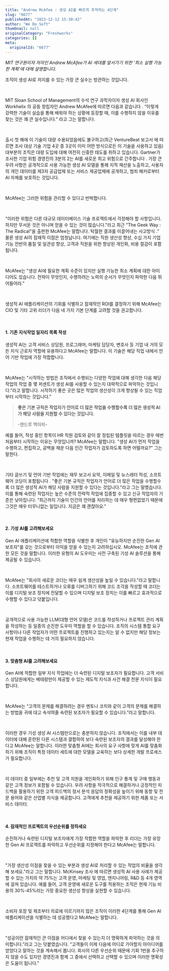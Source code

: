 ```yaml
---
title: "Andrew McAfee : 생성 AI를 빠르게 추적하는 4단계"
slug: "6677"
publishedAt: "2023-12-12 15:30:42"
author: "We Do Soft"
thumbnail: null
originalCategory: "Freshworks"
categories: []
meta:
  originalId: "6677"
---
```


*MIT 연구원이자 저자인 Andrew McAfee가 AI 세대를 앞서가기 위한 '최소 실행 가능한 계획'에 대해 설명합니다.*

조직이 생성 AI로 저지를 수 있는 가장 큰 실수는 방관하는 것입니다.

​

MIT Sloan School of Management의 수석 연구 과학자이자 생성 AI 회사인 Workhelix 의 공동 창립자인 Andrew McAfee에 따르면 다음과 같습니다 . “이렇게 강력한 기술이 실습을 통해 배워야 하는 상황에 등장할 때, 이를 수행하지 않을 이유를 찾는 것은 꽤 큰 실수입니다.” 라고 그는 말합니다.

​

출시 첫 해에 이 기술이 대량 수용되었음에도 불구하고(최근 VentureBeat 보고서 에 따르면 조사 대상 기술 기업 4곳 중 3곳이 이미 어떤 방식으로든 이 기술을 사용하고 있음) 대부분의 조직은 대량 도입에 대해 여전히 신중한 태도를 취하고 있습니다. Gartner가 조사한 기업 위험 경영진의 3분의 2는 AI를 새로운 최고 위험으로 간주합니다 . 가장 큰 우려 사항은 공개적으로 사용 가능한 생성 AI 모델을 통해 지적 재산을 노출하고, 사용자의 개인 데이터를 제3자 공급업체 또는 서비스 제공업체에 공개하고, 범죄 해커로부터 AI 자체를 보호하는 것입니다.

​

McAfee는 그러한 위험을 관리할 수 있다고 반박합니다.

​

"이러한 위험은 다른 대규모 데이터베이스 기술 프로젝트에서 걱정해야 할 사항입니다. 하지만 무서운 것은 아니며 얻을 수 있는 것이 많습니다."라고 최근 "The Geek Way : The Radical"을 출판한 McAfee는 말합니다. 탁월한 결과를 이끌어내는 사고방식 .” 물론 생성 AI의 잠재적 이점은 엄청납니다. 여기에는 직원 생산성 향상, 수십 가지 기업 기능 전반의 품질 및 일관성 향상, 고객과 직원을 위한 향상된 개인화, 비용 절감이 포함됩니다.

​

McAfee는 "생성 AI에 필요한 계획 수준이 있지만 실행 가능한 최소 계획에 대한 아이디어도 있습니다. 전략이 무엇인지, 수행하려는 노력의 순서가 무엇인지 파악한 다음 뛰어들어라.”

​

생성적 AI 애플리케이션의 기회를 식별하고 잠재적인 ROI를 결정하기 위해 McAfee는 CIO 및 기타 고위 리더가 다음 네 가지 기본 단계를 고려할 것을 권고합니다.

​

#### 1. 기존 지식작업 일자리 목록 작성

생성적 AI는 고객 서비스 상담원, 프로그래머, 마케팅 담당자, 변호사 등 기업 내 거의 모든 지식 근로자 역할에 유용하다고 McAfee는 말합니다. 이 기술은 해당 직업 내에서 언어 기반 작업에 가장 적합합니다.

​

McAfee는 "시작하는 방법은 조직에서 수행되는 다양한 작업에 대해 생각한 다음 해당 작업의 작업 중 몇 퍼센트가 생성 AI를 사용할 수 있는지 대략적으로 파악하는 것입니다."라고 말합니다. 시작하기 좋은 곳은 많은 작업의 생산성이 크게 향상될 수 있는 직업부터 시작하는 것입니다.”

> **좋은 기본 규칙은 작업자가 언어로 더 많은 작업을 수행할수록 더 많은 생성적 AI가 해당 사람을 지원할 수 있다는 것입니다.**
> 
> -앤드루 맥아피-

예를 들어, 작성 중인 항목이 HR 직원 검토와 같이 잘 정립된 템플릿을 따르는 경우 매번 처음부터 시작하는 이유는 무엇입니까? McAfee는 말합니다. "생성 AI가 먼저 작업을 수행하고, 편집하고, 공백을 채운 다음 인간 작업자가 검토하도록 하면 어떨까요?" 그는 말한다.

​

기타 글쓰기 및 언어 기반 작업에는 재무 보고서 요약, 이메일 및 뉴스레터 작성, 소프트웨어 코딩이 포함됩니다 . "좋은 기본 규칙은 작업자가 언어로 더 많은 작업을 수행할수록 더 많은 생성적 AI가 해당 사람을 지원할 수 있다는 것입니다."라고 그는 말했습니다. 이를 통해 숙련된 작업자는 높은 수준의 전략적 작업에 집중할 수 있고 신규 작업자의 기준은 낮아집니다. “최근까지 기술이 인간의 언어를 처리하는 데 매우 형편없었기 때문에 그것은 매우 터무니없는 일입니다. 지금은 꽤 괜찮아요.”

​

#### 2. 기성 AI를 고려해보세요

Gen AI 애플리케이션에 적합한 역할을 식별한 후 개인이 "유능하지만 순진한 Gen AI 보조자"를 갖는 것으로부터 이익을 얻을 수 있는지 고려하십시오. McAfee는 조직에 관한 모든 것을 말합니다. 이러한 유형의 AI 도우미는 사전 구축된 기성 AI 솔루션을 통해 제공될 수 있습니다.

​

McAfee는 "회사의 새로운 코더는 매우 쉽게 생산성을 높일 수 있습니다."라고 말합니다. 소프트웨어를 테스트하거나 오류를 디버그하기 위해 코드 조각을 작성할 때 코더는 이를 디지털 보조 장치에 전달할 수 있으며 디지털 보조 장치는 이를 빠르고 효과적으로 수행할 수 있다고 덧붙입니다.

​

공개적으로 사용 가능한 LLM(대형 언어 모델)은 코드를 작성하거나 프로젝트 관리 계획을 작성하는 등 일종의 순진한 도우미 역할을 할 수 있습니다. 조직의 시스템 통합 요구 사항이나 다른 작업자가 어떤 프로젝트를 진행하고 있는지는 알 수 없지만 해당 정보는 현재 작업을 수행하는 데 거의 필요하지 않습니다.

​

#### 3. 맞춤형 AI를 고려해보세요

Gen AI에 적합한 일부 지식 작업에는 더 숙련된 디지털 보조자가 필요합니다. 고객 서비스 상담원에게는 베테랑만이 제공할 수 있는 제도적 지식과 사건 해결 전문 지식이 필요합니다.

​

McAfee는 “고객의 문제를 해결하려는 경우 멘토나 코치와 같이 고객의 문제를 해결하는 방법을 귀에 대고 속삭여줄 숙련된 보조자가 필요할 수 있습니다.”라고 말합니다.

​

이러한 경우 기성 생성 AI 시스템만으로는 충분하지 않습니다. 조직에서는 이를 내부 데이터에 대해 훈련된 다른 시스템과 결합하여 보다 숙련된 보조자의 결과를 달성해야 한다고 McAfee는 말합니다. 이러한 맞춤형 AI에는 회사의 요구 사항에 맞게 AI를 맞춤화하기 위해 조직이 특정 데이터 세트에 대한 모델을 교육하는 보다 상세한 개발 프로세스가 필요합니다.

​

이 데이터 중 일부에는 추천 및 고객 지원을 개인화하기 위해 인구 통계 및 구매 행동과 같은 고객 정보가 포함될 수 있습니다. 우려 사항을 적극적으로 해결하거나 긍정적인 피드백을 활용하기 위한 고객 피드백의 정서 분석 응답의 정확성을 높이기 위해 동향 및 전문 용어와 같은 산업별 지식을 제공합니다. 고객에게 추천을 제공하기 위한 제품 또는 서비스 데이터.

​

#### 4. 잠재적인 프로젝트의 우선순위를 정하세요

순진하거나 숙련된 디지털 보조자에게 가장 적합한 역할을 파악한 후 리더는 가장 유망한 Gen AI 프로젝트를 파악하고 우선순위를 지정해야 한다고 McAfee는 말합니다.

​

"가장 생산성 이점을 찾을 수 있는 부분과 생성 AI로 처리할 수 있는 작업의 비율을 생각해 보세요."라고 그는 말합니다. McKinsey 조사 에 따르면 생성적 AI 사용 사례가 제공할 수 있는 가치의 약 75%는 고객 운영, 마케팅 및 영업, 엔지니어링, R&D 등 4개 영역에 걸쳐 있습니다. 예를 들어, 고객 운영에 새로운 도구를 적용하는 조직은 현재 기능 비용의 30%-45%라는 가장 중요한 생산성 향상을 실현할 수 있습니다.

​

소비자 포장 및 제조부터 의료에 이르기까지 많은 조직이 이러한 4단계를 통해 Gen AI 애플리케이션을 식별하는 데 성공했다고 McAfee는 말합니다.

​

“성공이란 잠재적인 큰 이점을 어디에서 찾을 수 있는지 더 명확하게 파악하는 것을 의미합니다.”라고 그는 덧붙였습니다. “고객들이 이제 다음에 어디로 가야할지 아이디어를 얻었다고 말하는 것을 계속해서 봅니다. 회사의 다른 우선순위 때문에 기회 1번을 추구하지 않을 수도 있지만 경영진과 함께 그 중에서 선택하고 선택할 수 있으며 이러한 명확성은 도움이 됩니다.”

​

